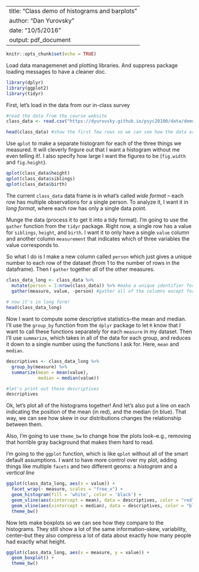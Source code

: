 
---
title: "Class demo of histograms and barplots"
author: "Dan Yurovsky"
date: "10/5/2016"
output: pdf_document
---

```r
knitr::opts_chunk$set(echo = TRUE)
```

Load data managemenet and plotting libraries. And suppress package loading messages to have a cleaner doc.
```r
library(dplyr)
library(ggplot2)
library(tidyr)
```

First, let's load in the data from our in-class survey
```r
#read the data from the course website
class_data <- read.csv("https://dyurovsky.github.io/psyc20100/data/demos/class_demo.csv") 

head(class_data) #show the first few rows so we can see how the data are sturctured
```

Use `qplot` to make a separate histogram for each of the three things we measured. It will cleverly firgure out that I want a histogram without me even telling it!. I also specify how large I want the figures to be (`fig.width` and `fig.height`).

```r
qplot(class_data$height)
qplot(class_data$siblings)
qplot(class_data$birth)
```

The current `class_data` data frame is in what's called *wide format* -- each row has multiple observations for a single person. To analyze it, I want it in *long format*, where each row has only a single data point.

Munge the data (process it to get it into a tidy format). I'm going to use the `gather` function from the `tidyr` package. Right now, a single row has a value for `siblings`, `height`, and `birth`. I want it to only have a single `value` column and another column `measurement` that indicates which of three variables the value corresponds to. 

So what I do is I make a new column called `person` which just gives a unique number to each row of the dataset (from 1 to the number of rows in the dataframe). Then I `gather` together all of the other measures.
```r
class_data_long <- class_data %>%
  mutate(person = 1:nrow(class_data)) %>% #make a unique identifier for each row
  gather(measure, value, -person) #gather all of the columns except for person
  
# now it's in long form!
head(class_data_long)
```

Now I want to compute some descriptive statistics--the mean and median. I'll use the `group_by` function from the `dplyr` package to let `R` know that I want to call these functions separately for each `measure` in my dataset. Then I'll use `summarize`, which takes in all of the data for each group, and reduces it down to a single number using the functions I ask for. Here, `mean` and `median`.
```r
descriptives <- class_data_long %>%
  group_by(measure) %>%
  summarize(mean = mean(value),
            median = median(value))

#let's print out these descriptives
descriptives
```


Ok, let's plot all of the histograms together! And let's also put a line on each indicating the position of the mean (in red), and the median (in blue). That way, we can see how skew in our distributions changes the relationship between them.

Also, I'm going to use `theme_bw` to change how the plots look--e.g., removing that horrible gray background that makes them hard to read.

I'm going to the `ggplot` function, which is like `qplot` without all of the smart default assumptions. I want to have more control over my plot, adding things like multiple `facets` and two different geoms: a *histogram* and a *vertical line*
```r
ggplot(class_data_long, aes(x = value)) +
  facet_wrap(~ measure, scales = "free_x") +
  geom_histogram(fill = 'white', color = 'black') + 
  geom_vline(aes(xintercept = mean), data = descriptives, color = "red") + 
  geom_vline(aes(xintercept = median), data = descriptives, color = "blue") + 
  theme_bw()
```

Now lets make boxplots so we can see how they compare to the histograms. They still show a lot of the same information--skew, variability, center--but they also compress a lot of data about exactly how many people had exactly what height.

```r
ggplot(class_data_long, aes(x = measure, y = value)) +
  geom_boxplot() + 
  theme_bw()
```